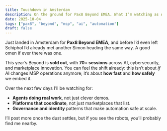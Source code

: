 ```yaml
---
title: Touchdown in Amsterdam
description: On the ground for Pax8 Beyond EMEA. What I’m watching as AI and automation hit real workflows.
date: 2025-10-04
tags: ["pax8", "beyond", "msp", "ai", "automation"]
draft: false
---
```


Just landed in Amsterdam for **Pax8 Beyond EMEA**, and before I’d even left Schiphol I’d already met another Simon heading the same way. A good omen if ever there was one.

This year’s Beyond is **sold out**, with **70+ sessions** across AI, cybersecurity, and marketplace innovation. You can feel the shift already: this isn’t about *if* AI changes MSP operations anymore; it’s about **how fast** and **how safely** we embed it.

Over the next few days I’ll be watching for:

- **Agents doing real work**, not just clever demos.
- **Platforms that coordinate**, not just marketplaces that list.
- **Governance and identity** patterns that make automation safe at scale.

I’ll post more once the dust settles, but if you see the robots, you’ll probably find me nearby.
